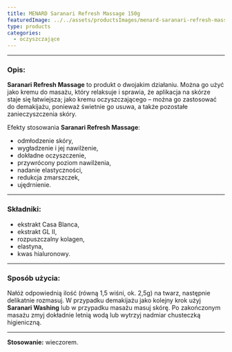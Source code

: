 ```yaml
---
title: MENARD Saranari Refresh Massage 150g
featuredImage: ../../assets/productsImages/menard-saranari-refresh-massage-150g.png
type: products
categories:
  - oczyszczające
---
```



<Saranari />

---

<h3>Opis:</h3>

**Saranari Refresh Massage** to produkt o dwojakim działaniu. Można go użyć jako kremu do masażu, który relaksuje i sprawia, że aplikacja na skórze staje się łatwiejsza; jako kremu oczyszczającego – można go zastosować do demakijażu, ponieważ świetnie go usuwa, a także pozostałe zanieczyszczenia skóry.

Efekty stosowania **Saranari Refresh Massage**:

- odmłodzenie skóry,
- wygładzenie i jej nawilżenie,
- dokładne oczyszczenie,
- przywrócony poziom nawilżenia,
- nadanie elastyczności,
- redukcja zmarszczek,
- ujędrnienie.

---

### Składniki:

- ekstrakt Casa Blanca,
- ekstrakt GL II,
- rozpuszczalny kolagen,
- elastyna,
- kwas hialuronowy.

---

### Sposób użycia:

Nałóż odpowiednią ilość (równą 1,5 wiśni, ok. 2,5g) na twarz, następnie delikatnie rozmasuj. W przypadku demakijażu jako kolejny krok użyj **Saranari Washing** lub w przypadku masażu masuj skórę. Po zakończonym masażu zmyj dokładnie letnią wodą lub wytrzyj nadmiar chusteczką higieniczną.

---

**Stosowanie:** wieczorem.
